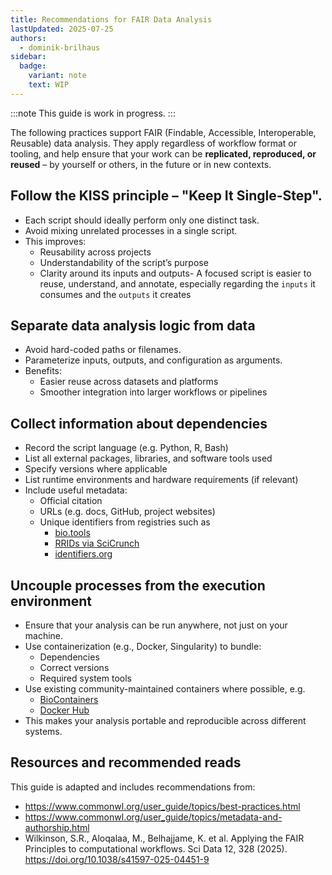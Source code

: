 ```yaml
---
title: Recommendations for FAIR Data Analysis
lastUpdated: 2025-07-25
authors:
  - dominik-brilhaus
sidebar:
  badge:
    variant: note
    text: WIP
---
```


:::note
This guide is work in progress.
:::

The following practices support FAIR (Findable, Accessible, Interoperable, Reusable) data analysis. They apply regardless of workflow format or tooling, and help ensure that your work can be **replicated, reproduced, or reused** – by yourself or others, in the future or in new contexts.

## Follow the KISS principle – **"Keep It Single-Step"**. 

- Each script should ideally perform only one distinct task.
- Avoid mixing unrelated processes in a single script.
- This improves:
  - Reusability across projects
  - Understandability of the script’s purpose
  - Clarity around its inputs and outputs- A focused script is easier to reuse, understand, and annotate, especially regarding the `inputs` it consumes and the `outputs` it creates

## Separate data analysis logic from data
    
- Avoid hard-coded paths or filenames.
- Parameterize inputs, outputs, and configuration as arguments.
- Benefits:
  - Easier reuse across datasets and platforms
  - Smoother integration into larger workflows or pipelines

## Collect information about dependencies

- Record the script language (e.g. Python, R, Bash)
- List all external packages, libraries, and software tools used
- Specify versions where applicable
- List runtime environments and hardware requirements (if relevant)
- Include useful metadata:
  - Official citation
  - URLs (e.g. docs, GitHub, project websites)
  - Unique identifiers from registries such as 
    - [bio.tools](https://bio.tools/)
    - [RRIDs via SciCrunch](https://scicrunch.org/resources/about/resource)
    - [identifiers.org](https://identifiers.org/)

## Uncouple processes from the execution environment

- Ensure that your analysis can be run anywhere, not just on your machine.
- Use containerization (e.g., Docker, Singularity) to bundle:
  - Dependencies
  - Correct versions
  - Required system tools
- Use existing community-maintained containers where possible, e.g.
  - [BioContainers](https://biocontainers.pro/)
  - [Docker Hub](https://hub.docker.com/)
- This makes your analysis portable and reproducible across different systems.

## Resources and recommended reads

This guide is adapted and includes recommendations from:

- https://www.commonwl.org/user_guide/topics/best-practices.html
- https://www.commonwl.org/user_guide/topics/metadata-and-authorship.html
- Wilkinson, S.R., Aloqalaa, M., Belhajjame, K. et al. Applying the FAIR Principles to computational workflows. Sci Data 12, 328 (2025). https://doi.org/10.1038/s41597-025-04451-9
